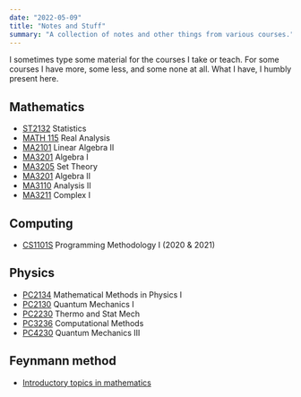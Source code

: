 ```yaml
---
date: "2022-05-09"
title: "Notes and Stuff"
summary: "A collection of notes and other things from various courses."
---
```


I sometimes type some material for the courses I take or teach. For some courses
I have more, some less, and some none at all. What I have, I humbly present
here.

## Mathematics

- [ST2132](/blog/notes/ma/st2132) Statistics
- [MATH 115](/blog/notes/ma/math115) Real Analysis
- [MA2101](/blog/notes/ma/ma2101) Linear Algebra II
- [MA3201](/blog/notes/ma/ma2202) Algebra I
- [MA3205](/blog/notes/ma/ma3205) Set Theory
- [MA3201](/blog/notes/ma/ma3201) Algebra II
- [MA3110](/blog/notes/ma/ma3110) Analysis II
- [MA3211](/blog/notes/ma/ma3211) Complex I

## Computing

- [CS1101S](/blog/notes/cs/cs1101s/sum) Programming Methodology I (2020 & 2021)

## Physics

- [PC2134](/blog/notes/pc/pc2134) Mathematical Methods in Physics I
- [PC2130](/blog/notes/pc/pc2130) Quantum Mechanics I
- [PC2230](/blog/notes/pc/pc2230) Thermo and Stat Mech
- [PC3236](/blog/notes/pc/pc3236) Computational Methods
- [PC4230](/blog/notes/pc/pc4230) Quantum Mechanics III

## Feynmann method

- [Introductory topics in mathematics](/blog/notes/misc/math)

